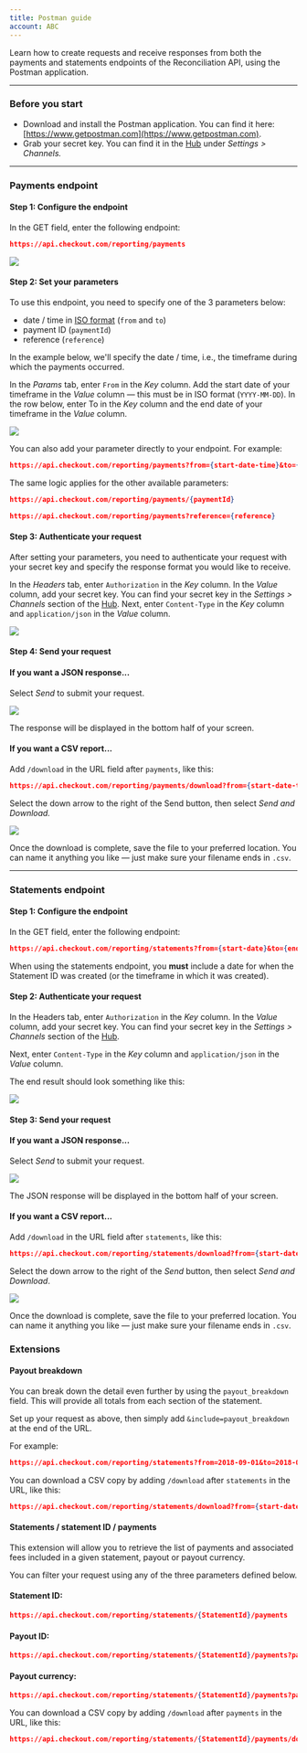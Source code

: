 ```yaml
---
title: Postman guide
account: ABC
---
```


Learn how to create requests and receive responses from both the payments and statements endpoints of the Reconciliation API, using the Postman application.

---

### Before you start

- Download and install the Postman application. You can find it here: [https://www.getpostman.com](https://www.getpostman.com).
- Grab your secret key. You can find it in the [Hub](https://hub.checkout.com/login) under _Settings > Channels._

---

### Payments endpoint

#### Step 1: Configure the endpoint

In the GET field, enter the following endpoint:

```json
https://api.checkout.com/reporting/payments
```

<img maxWidth={600} src="/docs/Reporting_and_insights/Postman guide/postman-guide1.png" withFullscreenPreview />

#### Step 2: Set your parameters

To use this endpoint, you need to specify one of the 3 parameters below:

- date / time in [ISO format](https://www.w3.org/TR/NOTE-datetime) (`from` and `to`)
- payment ID (`paymentId`)
- reference (`reference`)

In the example below, we'll specify the date / time, i.e., the timeframe during which the payments occurred.

In the _Params_ tab, enter `From` in the _Key_ column. Add the start date of your timeframe in the _Value_ column — this must be in ISO format (`YYYY-MM-DD`). In the row below, enter To in the _Key_ column and the end date of your timeframe in the _Value_ column.

<img maxWidth={660} src="/docs/Reporting_and_insights/Postman guide/postman-guide2.png" withFullscreenPreview />

You can also add your parameter directly to your endpoint. For example:

```json
https://api.checkout.com/reporting/payments?from={start-date-time}&to={end-date-time}
```

<TipBox variant="info">

The same logic applies for the other available parameters:

```json
https://api.checkout.com/reporting/payments/{paymentId}
```

```json
https://api.checkout.com/reporting/payments?reference={reference}
```

</TipBox>

#### Step 3: Authenticate your request

After setting your parameters, you need to authenticate your request with your secret key and specify the response format you would like to receive.

In the _Headers_ tab, enter `Authorization` in the _Key_ column. In the _Value_ column, add your secret key. You can find your secret key in the _Settings > Channels_ section of the [Hub](https://hub.checkout.com/). Next, enter `Content-Type` in the _Key_ column and `application/json` in the _Value_ column.

<img maxWidth={650} src="/docs/Reporting_and_insights/Postman guide/postman-guide3.png" withFullscreenPreview />

#### Step 4: Send your request

#### If you want a JSON response...

Select _Send_ to submit your request.

<img maxWidth={240} src="/docs/Reporting_and_insights/Postman guide/postman-send.png" withFullscreenPreview />

The response will be displayed in the bottom half of your screen.

#### If you want a CSV report...

Add `/download` in the URL field after `payments`, like this:

```json
https://api.checkout.com/reporting/payments/download?from={start-date-time}&to={end-date-time}
```

Select the down arrow to the right of the Send button, then select _Send and Download._

<img
  maxWidth={290}
  src="/docs/Reporting_and_insights/Postman guide/postman-send-and-download.png"
  withFullscreenPreview
/>

Once the download is complete, save the file to your preferred location. You can name it anything you like — just make sure your filename ends in `.csv`.

---

### Statements endpoint

#### Step 1: Configure the endpoint

In the GET field, enter the following endpoint:

```json
https://api.checkout.com/reporting/statements?from={start-date}&to={end-date}
```

<TipBox variant="note">

When using the statements endpoint, you **must** include a date for when the Statement ID was created (or the timeframe in which it was created).

</TipBox>

#### Step 2: Authenticate your request

In the Headers tab, enter `Authorization` in the _Key_ column. In the _Value_ column, add your secret key. You can find your secret key in the _Settings > Channels_ section of the [Hub](https://hub.checkout.com/login).

Next, enter `Content-Type` in the _Key_ column and `application/json` in the _Value_ column.

The end result should look something like this:

<img maxWidth={650} src="/docs/Reporting_and_insights/Postman guide/postman-guide5.png" />

#### Step 3: Send your request

#### If you want a JSON response...

Select _Send_ to submit your request.

<img maxWidth={240} src="/docs/Reporting_and_insights/Postman guide/postman-send-1.png" withFullscreenPreview />

The JSON response will be displayed in the bottom half of your screen.

#### If you want a CSV report...

Add `/download` in the URL field after `statements`, like this:

```json
https://api.checkout.com/reporting/statements/download?from={start-date-time}&to={end-date-time}
```

Select the down arrow to the right of the _Send_ button, then select _Send and Download_.

<img
  maxWidth={290}
  src="/docs/Reporting_and_insights/Postman guide/postman-send-and-download-1.png"
  withFullscreenPreview
/>

Once the download is complete, save the file to your preferred location. You can name it anything you like — just make sure your filename ends in `.csv`.

### Extensions

#### Payout breakdown

You can break down the detail even further by using the `payout_breakdown` field. This will provide all totals from each section of the statement.

Set up your request as above, then simply add `&include=payout_breakdown` at the end of the URL.

For example:

```json
https://api.checkout.com/reporting/statements?from=2018-09-01&to=2018-09-19&include=payout_breakdown
```

<TipBox variant="success">

You can download a CSV copy by adding `/download` after `statements` in the URL, like this:

```json
https://api.checkout.com/reporting/statements/download?from={start-date-time}&to={end-date-time}&include=payout_breakdown
```

</TipBox>

#### Statements / statement ID / payments

This extension will allow you to retrieve the list of payments and associated fees included in a given statement, payout or payout currency.

You can filter your request using any of the three parameters defined below.

#### Statement ID:

```json
https://api.checkout.com/reporting/statements/{StatementId}/payments
```

#### Payout ID:

```json
https://api.checkout.com/reporting/statements/{StatementId}/payments?payout_id={PayoutId}
```

#### Payout currency:

```json
https://api.checkout.com/reporting/statements/{StatementId}/payments?payout_currency={PayoutCurrency}
```

<TipBox variant="success">

You can download a CSV copy by adding `/download` after `payments` in the URL, like this:

```json
https://api.checkout.com/reporting/statements/{StatementId}/payments/download
```

</TipBox>
